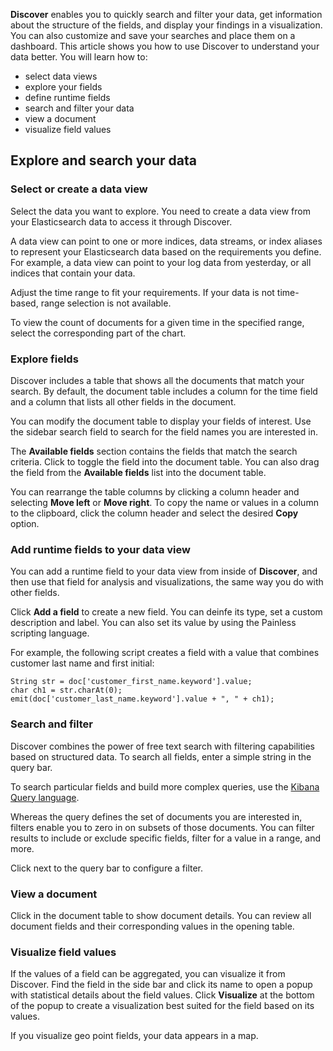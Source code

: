 **Discover** enables you to quickly search and filter your data, get information
about the structure of the fields, and display your findings in a visualization.
You can also customize and save your searches and place them on a dashboard.
This article shows you how to use Discover to understand your data better. You
will learn how to:

* select data views
* explore your fields
* define runtime fields
* search and filter your data
* view a document
* visualize field values


## Explore and search your data

### Select or create a data view

Select the data you want to explore. You need to create a data view from your
Elasticsearch data to access it through Discover.

<DocCallOut color="success" title="Data view">
A data view can point to one or more indices, data streams, or index aliases to
represent your Elasticsearch data based on the requirements you define. For
example, a data view can point to your log data from yesterday, or all indices
that contain your data.
</DocCallOut>

Adjust the time range to fit your requirements. If your data is not
time-based, range selection is not available.

To view the count of documents for a given time in the specified range,
select the corresponding part of the chart.


### Explore fields

Discover includes a table that shows all the documents that match your search.
By default, the document table includes a column for the time field and a column
that lists all other fields in the document.

You can modify the document table to display your fields of interest. Use the
sidebar search field to search for the field names you are interested in.

The **Available fields** section contains the fields that match the search
criteria. Click <DocIcon type="plusInCircle" title="Add field as column icon" />
to toggle the field into the document table. You can also drag the field from
the **Available fields** list into the document table.

You can rearrange the table columns by clicking a column header and selecting
**Move left** or **Move right**. To copy the name or values in a column to the
clipboard, click the column header and select the desired **Copy** option.


### Add runtime fields to your data view

You can add a runtime field to your data view from inside of **Discover**, and
then use that field for analysis and visualizations, the same way you do with
other fields.

Click **Add a field** to create a new field. You can deinfe its type, set a
custom description and label. You can also set its value by using the Painless
scripting language.

For example, the following script creates a field with a value that combines
customer last name and first initial:

```
String str = doc['customer_first_name.keyword'].value;
char ch1 = str.charAt(0);
emit(doc['customer_last_name.keyword'].value + ", " + ch1);
```


### Search and filter

Discover combines the power of free text search with filtering capabilities
based on structured data. To search all fields, enter a simple string in the
query bar.

To search particular fields and build more complex queries, use the
[Kibana Query language](https://www.elastic.co/guide/en/kibana/current/kuery-query.html).

Whereas the query defines the set of documents you are interested in, filters
enable you to zero in on subsets of those documents. You can filter results to
include or exclude specific fields, filter for a value in a range, and more.

Click <DocIcon type="plusInCircleFilled" title="Add filter" /> next to the query
bar to configure a filter.


### View a document

Click <DocIcon type="expand" title="Toggle dialog with details" /> in the 
document table to show document details. You can review all document fields and
their corresponding values in the opening table. 


### Visualize field values

If the values of a field can be aggregated, you can visualize it from Discover.
Find the field in the side bar and click its name to open a popup with
statistical details about the field values. Click **Visualize** at the bottom of
the popup to create a visualization best suited for the field based on its
values.

If you visualize geo point fields, your data appears in a map.